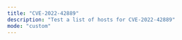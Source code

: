 ```yaml
---
title: "CVE-2022-42889"
description: "Test a list of hosts for CVE-2022-42889"
mode: "custom"
---
```



<WorkflowPage 
title="CVE-2022-42889"
category="Vulnerability Scanning"
description="Test a list of hosts for CVE-2022-42889"
createdOn="21 October, 2022"
author="kljunowsky"
workflowUrl="https://editor.staging.trickest.io/preview?workflow_url=https://trickest-public-workflow.s3.eu-central-1.amazonaws.com/2daacfdb-3250-4099-9ab3-e367a0d78589.json"
id="2daacfdb-3250-4099-9ab3-e367a0d78589"
/>